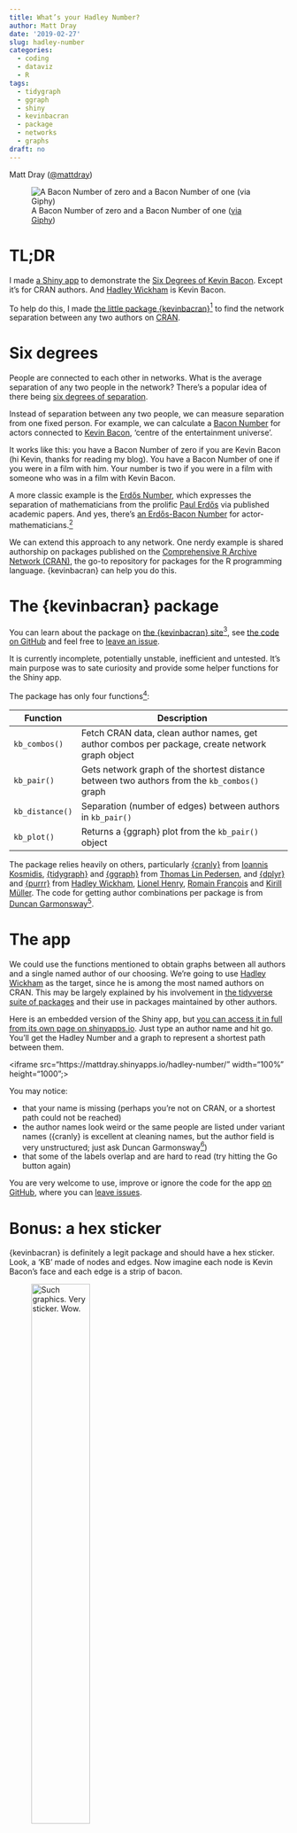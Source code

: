 ```yaml
---
title: What’s your Hadley Number?
author: Matt Dray
date: '2019-02-27'
slug: hadley-number
categories:
  - coding
  - dataviz
  - R
tags:
  - tidygraph
  - ggraph
  - shiny
  - kevinbacran
  - package
  - networks
  - graphs
draft: no
---
```


Matt Dray ([\@mattdray](https://www.twitter.com/mattdray))

![A Bacon Number of zero and a Bacon Number of one ([via Giphy](https://giphy.com/gifs/paramountmovies-dance-footloose-kevin-bacon-9MIzdatdie174XWJvR))](https://media.giphy.com/media/9MIzdatdie174XWJvR/giphy.gif)

# TL;DR

I made [a Shiny app](https://mattdray.shinyapps.io/hadley-number/) to demonstrate the [Six Degrees of Kevin Bacon](https://en.wikipedia.org/wiki/Six_Degrees_of_Kevin_Bacon). Except it's for CRAN authors. And [Hadley Wickham](http://hadley.nz/) is Kevin Bacon.

To help do this, I made [the little package {kevinbacran}](https://matt-dray.github.io/kevinbacran/)[^pronounce] to find the network separation between any two authors on [CRAN](https://cran.r-project.org). 

# Six degrees

People are connected to each other in networks. What is the average separation of any two people in the network? There's a popular idea of there being [six degrees of separation](https://en.wikipedia.org/wiki/Six_degrees_of_separation).

Instead of separation between any two people, we can measure separation from one fixed person. For example, we can calculate a [Bacon Number](https://en.wikipedia.org/wiki/Six_Degrees_of_Kevin_Bacon) for actors connected to [Kevin Bacon](https://www.imdb.com/name/nm0000102/), 'centre of the entertainment universe'.

It works like this: you have a Bacon Number of zero if you are Kevin Bacon (hi Kevin, thanks for reading my blog). You have a Bacon Number of one if you were in a film with him. Your number is two if you were in a film with someone who was in a film with Kevin Bacon.

A more classic example is the [Erdős Number](https://en.wikipedia.org/wiki/Erd%C5%91s_number), which expresses the separation of mathematicians from the prolific [Paul Erdős](https://en.wikipedia.org/wiki/Paul_Erd%C5%91s) via published academic papers. And yes, there's [an Erdős-Bacon Number](https://en.wikipedia.org/wiki/Erd%C5%91s%E2%80%93Bacon_number) for actor-mathematicians.[^ebs]

We can extend this approach to any network. One nerdy example is shared authorship on packages published on the [Comprehensive R Archive Network (CRAN)](https://cran.r-project.org), the go-to repository for packages for the R programming language. {kevinbacran} can help you do this.

# The {kevinbacran} package

You can learn about the package on [the {kevinbacran} site](https://matt-dray.github.io/kevinbacran/)[^pkgdown], see [the code on GitHub](https://github.com/matt-dray/kevinbacran) and feel free to [leave an issue](https://github.com/matt-dray/kevinbacran/issues).

It is currently incomplete, potentially unstable, inefficient and untested. It's main purpose was to sate curiosity and provide some helper functions for the Shiny app.

The package has only four functions[^fun]:

| Function | Description |
| ----------- | ----------------------------------------------------------- |
| `kb_combos()` | Fetch CRAN data, clean author names, get author combos per package, create network graph object |
| `kb_pair()` | Gets network graph of the shortest distance between two authors from the `kb_combos()` graph |
| `kb_distance()` | Separation (number of edges) between authors in `kb_pair()` |
| `kb_plot()` | Returns a {ggraph} plot from the `kb_pair()` object |

The package relies heavily on others, particularly [{cranly}](https://github.com/ikosmidis/cranly) from [Ioannis Kosmidis](http://ikosmidis.com/), [{tidygraph}](https://github.com/thomasp85/tidygraph) and [{ggraph}](https://github.com/thomasp85/ggraph) from [Thomas Lin Pedersen](https://www.data-imaginist.com/), and [{dplyr}](https://dplyr.tidyverse.org/) and [{purrr}](https://purrr.tidyverse.org/) from [Hadley Wickham](http://hadley.nz/), [Lionel Henry](https://twitter.com/_lionelhenry?lang=en), [Romain François](https://twitter.com/romain_francois) and [Kirill Müller](https://twitter.com/krlmlr?lang=en). The code for getting author combinations per package is from [Duncan Garmonsway](https://github.com/matt-dray/kevinbacran/pull/8)[^combos].

# The app

We could use the functions mentioned to obtain graphs between all authors and a single named author of our choosing. We're going to use [Hadley Wickham](http://hadley.nz/) as the target, since he is among the most named authors on CRAN. This may be largely explained by his involvement in [the tidyverse suite of packages](https://www.tidyverse.org/) and their use in packages maintained by other authors.

Here is an embedded version of the Shiny app, but [you can access it in full from its own page on shinyapps.io](https://mattdray.shinyapps.io/hadley-number/). Just type an author name and hit go. You'll get the Hadley Number and a graph to represent a shortest path between them.

<iframe src="https://mattdray.shinyapps.io/hadley-number/" width="100%" height="1000";></iframe>

You may notice:

* that your name is missing (perhaps you're not on CRAN, or a shortest path could not be reached)
* the author names look weird or the same people are listed under variant names ({cranly} is excellent at cleaning names, but the author field is very unstructured; just ask Duncan Garmonsway[^nacnudus])
* that some of the labels overlap and are hard to read (try hitting the Go button again)

You are very welcome to use, improve or ignore the code for the app [on GitHub](https://github.com/matt-dray/hadley-number), where you can [leave issues](https://github.com/matt-dray/hadley-number/issues).

# Bonus: a hex sticker

{kevinbacran} is definitely a legit package and should have a hex sticker. Look, a 'KB' made of nodes and edges. Now imagine each node is Kevin Bacon's face and each edge is a strip of bacon.

![Such graphics. Very sticker. Wow.](/post/2019-02-27-what-s-your-hadley-number_files/kb-hex.JPG){width=50%}

[^pronounce]: As in Kevin Bacon + CRAN, lol.
[^fun]: Subject to change.
[^pkgdown]: Thanks to the marvellous [{pkgdown} package](https://pkgdown.r-lib.org/) from [Hadley Wickham](http://hadley.nz/) and [Jay Hesselberth](https://hesselberthlab.org/).
[^ebs]: And yes, there's [an Erdős-Bacon-Sabbath Number](http://timeblimp.com/?page_id=195) for mathematician-actor-musicians.
[^combos]:  Originally used code from [William Chase's blog](https://www.williamrchase.com/post/finding-combinations-in-the-tidyverse/).
[^nacnudus]: A post that [uses a similar approach]((https://nacnudus.github.io/duncangarmonsway/posts/2019-02-08-cran-h-index/)) to getting at author names to calculate an h-index for package authors.